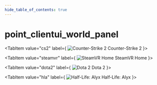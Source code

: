 ```yaml
---
hide_table_of_contents: true
---
```


<!---
!!!!!!
THIS PAGE IS AUTOGENERATED FROM GAME FGD DEFINITIONS!
DO NOT EDIT MANUALLY!
!!!!!!

In order to make edits, you can make an annotation file in /fgd_dump_overrides
-->


# point_clientui_world_panel



<Tabs queryString="game">
    
<TabItem value="cs2" label={
    <span>
        <img src={cs2Icon} alt="Counter-Strike 2" className="tab-icon" />
        Counter-Strike 2
    </span>
    }>
    <CS2Page />
</TabItem>

<TabItem value="steamvr" label={
    <span>
        <img src={steamvrIcon} alt="SteamVR Home" className="tab-icon" />
        SteamVR Home
    </span>
    }>
    <STEAMVRPage />
</TabItem>

<TabItem value="dota2" label={
    <span>
        <img src={dota2Icon} alt="Dota 2" className="tab-icon" />
        Dota 2
    </span>
    }>
    <DOTA2Page />
</TabItem>

<TabItem value="hla" label={
    <span>
        <img src={hlaIcon} alt="Half-Life: Alyx" className="tab-icon" />
        Half-Life: Alyx
    </span>
    }>
    <HLAPage />
</TabItem>

</Tabs>
